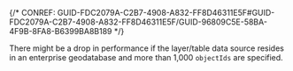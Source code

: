 

{/* CONREF: GUID-FDC2079A-C2B7-4908-A832-FF8D46311E5F#GUID-FDC2079A-C2B7-4908-A832-FF8D46311E5F/GUID-96809C5E-58BA-4F9B-8FA8-B6399BA8B189  */}

There might be a drop in performance if the layer/table data source resides in an enterprise geodatabase and more than 1,000 `objectIds`  are specified.

